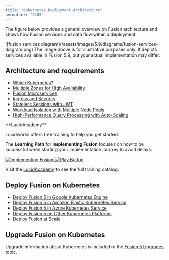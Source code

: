 ```yaml
---
title: "Kubernetes Deployment Architecture"
permalink: "3209"
---
```


The figure below provides a general overview on Fusion architecture and shows how Fusion services and data flow within a deployment.

<Frame>![fusion services diagram](/assets/images/5.9/diagrams/fusion-services-diagram.png)</Frame>

<Note>
The image above is for illustrative purposes only. It depicts services available in Fusion 5.9, but your actual implementation may differ.
</Note>



## Architecture and requirements

* [Which Kubernetes?](/fusion/5.9/148/which-kubernetes)
* [Multiple Zones for High Availability](/fusion/5.9/151/multiple-zones-for-high-availability)
* [Fusion Microservices](/fusion/5.9/195/fusion-microservices)
* [Ingress and Security](/fusion/5.9/152/ingress-and-security)
* [Stateless Sessions with JWT](/fusion/5.9/144/stateless-sessions-with-jwt)
* [Workload Isolation with Multiple Node Pools](/fusion/5.9/147/workload-isolation-with-multiple-node-pools)
* [High-Performance Query Processing with Auto-Scaling](/fusion/5.9/146/high-performance-query-processing-with-auto-scaling)

<Note>
**LucidAcademy**

Lucidworks offers free training to help you get started.

The **Learning Path** for **Implementing Fusion** focuses on how to be successful when starting your implementation journey to avoid delays:

<Frame>
  <a href="https://academy.lucidworks.com/path/implementing-fusion" target="_blank">
    <div class="note-image-wrapper">
      <img noZoom src="/assets/images/training-covers/foundation.png" alt="Implementing Fusion" class="note-image" />
      <img noZoom src="/images/play-btn.svg" alt="Play Button" class="note-image-overlay" />
    </div>
  </a>
</Frame>


Visit the [LucidAcademy](https://academy.lucidworks.com) to see the full training catalog.
</Note>

## Deploy Fusion on Kubernetes

* [Deploy Fusion 5 in Google Kubernetes Engine](/how-to/696/deploy-fusion-5-on-google-kubernetes-engine-gke)
* [Deploy Fusion 5 in Amazon Elastic Kubernetes Service](/how-to/803/deploy-fusion-5-on-amazon-elastic-kubernetes-service-eks)
* [Deploy Fusion 5 in Azure Kubernetes Service](/how-to/604/deploy-fusion-5-on-azure-kubernetes-service-aks)
* [Deploy Fusion 5 on Other Kubernetes Platforms](/how-to/750/deploy-fusion-5-on-other-kubernetes-platforms)
* [Deploy Fusion at Scale](/how-to/931/deploy-fusion-at-scale)

## Upgrade Fusion on Kubernetes

Upgrade information about Kubernetes is included in the [Fusion 5 Upgrades](/how-to/upgrade-fusion-5/3svmoc/fusion-5-upgrades) topic.
